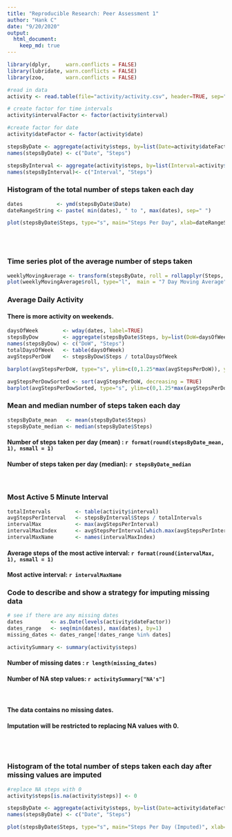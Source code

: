 ```yaml
---
title: "Reproducible Research: Peer Assessment 1"
author: "Hank C"
date: "9/20/2020"
output: 
  html_document:
    keep_md: true
---
```



```r
library(dplyr,     warn.conflicts = FALSE)
library(lubridate, warn.conflicts = FALSE)
library(zoo,       warn.conflicts = FALSE)

#read in data
activity <- read.table(file="activity/activity.csv", header=TRUE, sep=",")

# create factor for time intervals
activity$intervalFactor <- factor(activity$interval)

#create factor for date
activity$dateFactor <- factor(activity$date)

stepsByDate <- aggregate(activity$steps, by=list(Date=activity$dateFactor), FUN=sum, na.rm=TRUE)
names(stepsByDate) <- c("Date", "Steps")

stepsByInterval <- aggregate(activity$steps, by=list(Interval=activity$intervalFactor), FUN=sum, na.rm=TRUE)
names(stepsByInterval)<- c("Interval", "Steps")
```

### **Histogram of the total number of steps taken each day**
```r
dates           <- ymd(stepsByDate$Date)
dateRangeString <- paste( min(dates), " to ", max(dates), sep=" ")

plot(stepsByDate$Steps, type="s", main="Steps Per Day", xlab=dateRangeString, ylab="Steps", ylim = c(min(stepsByDate$Steps), max(stepsByDate$Steps)), xlim = c(1,length(stepsByDate$Steps) + 1))
```
<br><br>   

### **Time series plot of the average number of steps taken**
```r
weeklyMovingAverage <- transform(stepsByDate, roll = rollapplyr(Steps, 7, mean, partial = TRUE))
plot(weeklyMovingAverage$roll, type="l",  main = "7 Day Moving Average", xlab=dateRangeString, ylab="Steps")
```

### **Average Daily Activity**
#### There is more activity on weekends.

```r
daysOfWeek        <- wday(dates, label=TRUE)
stepsByDow        <- aggregate(stepsByDate$Steps, by=list(DoW=daysOfWeek), FUN=sum, na.rm=TRUE)
names(stepsByDow) <- c("DoW", "Steps")
totalDaysOfWeek   <- table(daysOfWeek)
avgStepsPerDoW    <- stepsByDow$Steps / totalDaysOfWeek

barplot(avgStepsPerDoW, type="s", ylim=c(0,1.25*max(avgStepsPerDoW)), ylab="Steps", main="Average Daily Activity", border="dark green", col="green")
```
```r
avgStepsPerDowSorted <- sort(avgStepsPerDoW, decreasing = TRUE)
barplot(avgStepsPerDowSorted, type="s", ylim=c(0,1.25*max(avgStepsPerDowSorted)), ylab="Steps", main="Average Daily Activity High to Low", border="dark green", col="green")
```

### **Mean and median number of steps taken each day**
```r

stepsByDate_mean   <- mean(stepsByDate$Steps)
stepsByDate_median <- median(stepsByDate$Steps)
```
#### Number of steps taken per day (mean)  : `r format(round(stepsByDate_mean, 1), nsmall = 1)`
#### Number of steps taken per day (median): `r stepsByDate_median`
<br>
     

### **Most Active 5 Minute Interval**
```r
totalIntervals        <- table(activity$interval)
avgStepsPerInterval   <- stepsByInterval$Steps / totalIntervals
intervalMax           <- max(avgStepsPerInterval)
intervalMaxIndex      <- avgStepsPerInterval[which.max(avgStepsPerInterval)]
intervalMaxName       <- names(intervalMaxIndex)
```
####  
#### Average steps of the most active interval: `r format(round(intervalMax, 1), nsmall = 1)`
#### Most active interval: `r intervalMaxName`


### **Code to describe and show a strategy for imputing missing data**
```r

# see if there are any missing dates
dates         <- as.Date(levels(activity$dateFactor))
dates_range   <- seq(min(dates), max(dates), by=1)
missing_dates <- dates_range[!dates_range %in% dates]

activitySummary <- summary(activity$steps)
```
#### Number of missing dates : `r length(missing_dates)`
#### Number of NA step values: `r activitySummary["NA's"]`
<br>   

#### The data contains no missing dates.
#### Imputation will be restricted to replacing NA values with 0.
<br><br>     

### **Histogram of the total number of steps taken each day after missing values are imputed**
```r
#replace NA steps with 0
activity$steps[is.na(activity$steps)] <- 0

stepsByDate <- aggregate(activity$steps, by=list(Date=activity$dateFactor), FUN=sum, na.rm=TRUE)
names(stepsByDate) <- c("Date", "Steps")

plot(stepsByDate$Steps, type="s", main="Steps Per Day (Imputed)", xlab=dateRangeString, ylab="Steps", ylim = c(min(stepsByDate$Steps), max(stepsByDate$Steps)), xlim = c(1,length(stepsByDate$Steps) + 1))

```


